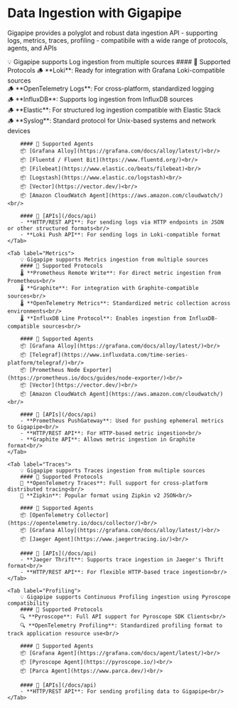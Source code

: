 
# Data Ingestion with Gigapipe

Gigapipe provides a polyglot and robust data ingestion API - supporting logs, metrics, traces, profiling - compatibile with a wide range of protocols, agents, and APIs

<Tabs>
    <Tab label="Logs">
        💡 Gigapipe supports Log ingestion from multiple sources
        #### 📍 Supported Protocols
        🪵 **Loki**: Ready for integration with Grafana Loki-compatible sources<br/>
        🪵 **OpenTelemetry Logs**: For cross-platform, standardized logging<br/>
        🪵 **InfluxDB**: Supports log ingestion from InfluxDB sources<br/>
        🪵 **Elastic**: For structured log ingestion compatible with Elastic Stack<br/>
        🪵 **Syslog**: Standard protocol for Unix-based systems and network devices<br/>

        #### 📍 Supported Agents
        📦 [Grafana Alloy](https://grafana.com/docs/alloy/latest/)<br/>
        📦 [Fluentd / Fluent Bit](https://www.fluentd.org/)<br/>
        📦 [Filebeat](https://www.elastic.co/beats/filebeat)<br/>
        📦 [Logstash](https://www.elastic.co/logstash)<br/>
        📦 [Vector](https://vector.dev/)<br/>
        📦 [Amazon CloudWatch Agent](https://aws.amazon.com/cloudwatch/)<br/>

        #### 📍 [APIs](/docs/api)
        - **HTTP/REST API**: For sending logs via HTTP endpoints in JSON or other structured formats<br/>
        - **Loki Push API**: For sending logs in Loki-compatible format
    </Tab>

    <Tab label="Metrics">
        💡 Gigapipe supports Metrics ingestion from multiple sources
        #### 📍 Supported Protocols
        🌡️ **Prometheus Remote Write**: For direct metric ingestion from Prometheus<br/>
        🌡️ **Graphite**: For integration with Graphite-compatible sources<br/>
        🌡️ **OpenTelemetry Metrics**: Standardized metric collection across environments<br/>
        🌡️ **InfluxDB Line Protocol**: Enables ingestion from InfluxDB-compatible sources<br/>

        #### 📍 Supported Agents
        📦 [Grafana Alloy](https://grafana.com/docs/alloy/latest/)<br/>
        📦 [Telegraf](https://www.influxdata.com/time-series-platform/telegraf/)<br/>
        📦 [Prometheus Node Exporter](https://prometheus.io/docs/guides/node-exporter/)<br/>
        📦 [Vector](https://vector.dev/)<br/>
        📦 [Amazon CloudWatch Agent](https://aws.amazon.com/cloudwatch/)<br/>

        #### 📍 [APIs](/docs/api)
        - **Prometheus PushGateway**: Used for pushing ephemeral metrics to Gigapipe<br/>
        - **HTTP/REST API**: For HTTP-based metric ingestion<br/>
        - **Graphite API**: Allows metric ingestion in Graphite format<br/>
    </Tab>

    <Tab label="Traces">
        💡 Gigapipe supports Traces ingestion from multiple sources
        #### 📍 Supported Protocols
        👣 **OpenTelemetry Traces**: Full support for cross-platform distributed tracing<br/>
        👣 **Zipkin**: Popular format using Zipkin v2 JSON<br/>

        #### 📍 Supported Agents
        📦 [OpenTelemetry Collector](https://opentelemetry.io/docs/collector/)<br/>
        📦 [Grafana Alloy](https://grafana.com/docs/alloy/latest/)<br/>
        📦 [Jaeger Agent](https://www.jaegertracing.io/)<br/>

        #### 📍 [APIs](/docs/api)
        - **Jaeger Thrift**: Supports trace ingestion in Jaeger's Thrift format<br/>
        - **HTTP/REST API**: For flexible HTTP-based trace ingestion<br/>
    </Tab>

    <Tab label="Profiling">
        💡 Gigapipe supports Continuous Profiling ingestion using Pyroscope compatibility
        #### 📍 Supported Protocols
        🔍 **Pyroscope**: Full API support for Pyroscope SDK Clients<br/>
        🔍 **OpenTelemetry Profiling**: Standardized profiling format to track application resource use<br/>

        #### 📍 Supported Agents
        📦 [Grafana Agent](https://grafana.com/docs/agent/latest/)<br/>
        📦 [Pyroscope Agent](https://pyroscope.io/)<br/>
        📦 [Parca Agent](https://www.parca.dev/)<br/>

        #### 📍 [APIs](/docs/api)
        - **HTTP/REST API**: For sending profiling data to Gigapipe<br/>
    </Tab>
</Tabs>
